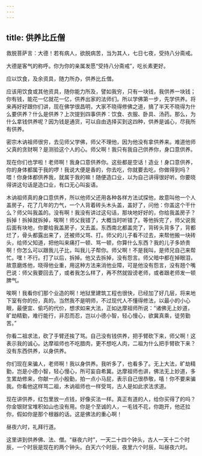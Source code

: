 ```yaml
---
---
---
```

title: 供养比丘僧
---





救脱菩萨言：大德！若有病人，欲脱病苦，当为其人，七日七夜，受持八分斋戒。


大德是客气的称呼。你为你的亲属发愿“受持八分斋戒”，吃长素更好。


应以饮食，及余资具，随力所办，供养比丘僧。


应该用饮食或其他资具，随你能力所及，譬如我穷，只有一块钱，我供养一块钱；你有钱，能花一亿就花一亿，供养出家的法师们。所以学佛第一步，先学供养。将来再好好跟你们讲，现在佛学很昌明，大家不晓得修佛之道，搞了半天不晓得为什么要供养？什么是供养？上次提到四事供养：饮食、衣服、卧具、汤药。那么，为什么拿钱供养呢？因为钱是通货，可以自由选择买到这四种，供养是诚心，尽我所有供养。

密宗木讷祖师很穷，去见师父学佛，师父不理他，因为他没有拿供养来。难道他师父真的贪财啊？是测验这个人的心。师父啊！我只有我自己供养你，身口意供养。

现在你们也学啦！老师啊！我身口意供养你。这些都是空话！造业！身口意供养，你的身体都属于我的啰！我说大便是香的，你去吃，你就要去吃，你做得到吗？喂！你身体都供养我，就属于我的嘛！随便造口业，以为自己讲得很好听。你要晓得讲这句话是造口业，有口无心叫妄语。

木讷祖师真的身口意供养，所以他师父还用各种各样方法试探他，故意叫他一个人盖房子，花了几年的力气，一个人背着砖头木头盖，盖好了，问他：你盖这个干什么？师父叫我盖的。没有啊！我没有讲过这句话，那块地好好的，你给我盖房子？拆掉！拆掉就拆掉，唉啊！师父我错了，大概当时听错了。等他拆完了，师父说我后面有块地，你要给我盖房子，又去盖。东西南北都盖完了，背砖头背多了，背都烂了，骨头都露出来了，还被师父骂、打。师父的儿子看不过去，来帮他搬一块砖头，给师父知道，把他叫来痛打一顿、骂一顿，你算什么东西？我的儿子多娇贵啊！你怎么可以跟我儿子比，叫我儿子帮你。师父啊！不是我叫，是师兄自己来帮忙。嘿！不行。打了以后，拆掉。他又去拆掉，没有怨言。师父暗中都在掉眼泪，故意磨炼他，晓得他业重，用这种方法来消他业障，可是他没有怨言，没有翘个嘴巴说：师父我要回去了，或者我怎么样了，再不然就毁谤老师，或者跟老师发一顿脾气。

唉啊！我看你们那个业造的啊！地狱里建筑工程也很快，已经加了好几层，将来地下室有你的份，真的。当然我不是明师，不过现代人不懂得修法，以最小的小心眼，最便宜、偷巧的代价，想求如来大法，正如达摩祖师所说：“诸佛无上妙道，旷劫精勤，难行能行，非忍而忍，岂以小德小智，轻心慢心，欲冀真乘，徒劳勤苦。”

你看二祖求法，砍了手臂还挨了骂。自己没有钱供养，把手臂砍下来，师父啊！这表示我的诚心。达摩祖师也不吃腊肉，更不想吃人肉，二祖为什么把手臂砍下来？没有东西供养，以身供养。

你们现在来骗人，老师啊！我以身供养。我听多了，也看多了。无上大法，旷劫精勤，岂是小德小智，轻心慢心，所可妄自希冀。达摩祖师也讲，佛法无上妙道，多生累劫修来，你献一点小殷勤，拍一点小马屁，表示自己很恭敬，嘻！你不要来骗我。你看他这样骂二祖，木讷祖师也一样受骂，古人是如此求法求道。

现在讲供养，红包里放一点钱，好像买法一样。真正有道的人，给你买得了的吗？你金银财宝堆积如山也没有用。你是个至诚的人，一毛钱不花，你跑开，他还拉你，假如你是那个根器的话。这是佛法的重心啊！


昼夜六时，礼拜行道。


这里讲到供养佛、法、僧。“昼夜六时”，一天二十四个钟头，古人一天十二个时辰，一个时辰是现在的两个钟头。白天六个时辰，夜里六个时辰，叫昼夜六时。